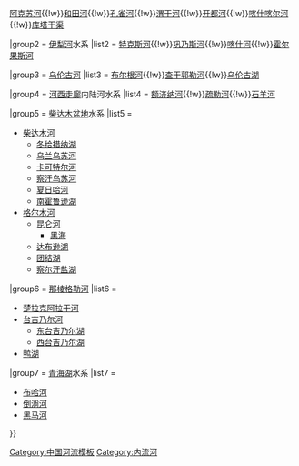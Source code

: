 {{Navbox
|name= 中国西部诸河
|title= [[中国河流|中国]]西部内陆诸河
|listclass= hlist
|group1 = [[塔里木河]]水系
|list1  = [[叶尔羌河]]{{!w}}[[阿克苏河]]{{!w}}[[和田河]]{{!w}}[[孔雀河]]{{!w}}[[渭干河]]{{!w}}[[开都河]]{{!w}}[[喀什喀尔河]]{{!w}}[[库塔干渠]]

|group2 = [[伊犁河]]水系
|list2  = [[特克斯河]]{{!w}}[[巩乃斯河]]{{!w}}[[喀什河]]{{!w}}[[霍尔果斯河]]

|group3 = [[乌伦古河]]
|list3  = [[布尔根河]]{{!w}}[[查干郭勒河]]{{!w}}[[乌伦古湖]]
 
|group4 = [[河西走廊]]内陆河水系
|list4  = [[额济纳河]]{{!w}}[[疏勒河]]{{!w}}[[石羊河]]
 
|group5 = [[柴达木盆地]]水系
|list5  =
* [[柴达木河]]
** [[冬给措纳湖]]
** [[乌兰乌苏河]]
** [[卡可特尔河]]
** [[察汗乌苏河 (都兰)|察汗乌苏河]]
** [[夏日哈河 (都兰)|夏日哈河]]
** [[南霍鲁逊湖]]
*[[格尔木河]]
** [[昆仑河]]
*** [[黑海 (青海省)|黑海]]
** [[达布逊湖]]
** [[团结湖]] 
** [[察尔汗盐湖]]

|group6 = [[那棱格勒河]]
|list6  = 
* [[楚拉克阿拉干河]]
* [[台吉乃尔河]] 
** [[东台吉乃尔湖]]
** [[西台吉乃尔湖]]
* [[鸭湖]]

|group7 = [[青海湖]]水系
|list7  = 
* [[布哈河]]
* [[倒淌河]] 
* [[黑马河]]

}}
[[Category:中国西部诸河| ]]
<noinclude>
[[Category:中国河流模板]]
[[Category:内流河]]
</noinclude>